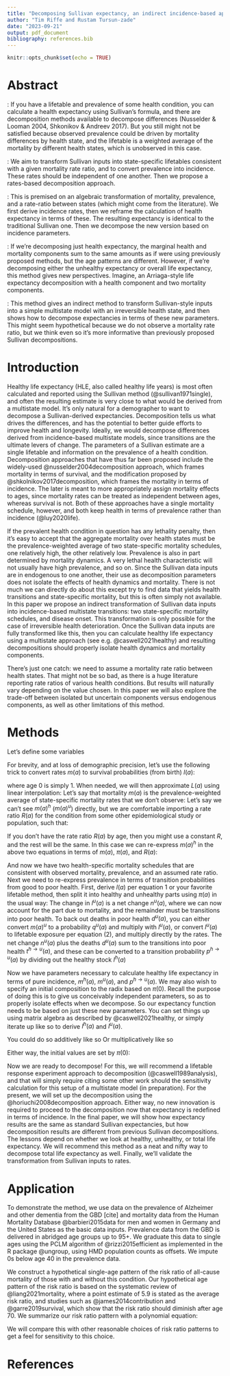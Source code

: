 ```yaml
---
title: "Decomposing Sullivan expectancy, an indirect incidence-based approach"
author: "Tim Riffe and Rustam Tursun-zade"
date: "2023-09-21"
output: pdf_document
bibliography: references.bib  
---
```


```r
knitr::opts_chunk$set(echo = TRUE)
```

# Abstract
\textbf{Background}: If you have a lifetable and prevalence of some health condition, you can calculate a health expectancy using Sullivan's formula, and there are decomposition methods available to decompose differences (Nusselder & Looman 2004, Shkonikov & Andreev 2017). But you still might not be satisfied because observed prevalence could be driven by mortality differences by health state, and the lifetable is a weighted average of the mortality by different health states, which is unobserved in this case. 

\textbf{Objectives}: We aim to transform Sullivan inputs into state-specific lifetables consistent with a given mortality rate ratio, and to convert prevalence into incidence. These rates should be independent of one another. Then we propose a rates-based decomposition approach.

\textbf{Methods}: This is premised on an algebraic transformation of mortality, prevalence, and a rate-ratio between states (which might come from the literature). We first derive incidence rates, then we reframe the calculation of health expectancy in terms of these. The resulting expectancy is identical to the traditional Sullivan one. Then we decompose the new version based on incidence parameters.

\textbf{Results}: If we're decomposing just health expectancy, the marginal health and mortality components sum to the same amounts as if were using previously proposed methods, but the age patterns are different. However, if we're decomposing either the unhealthy expectancy or overall life expectancy, this method gives new perspectives. Imagine, an Arriaga-style life expectancy decomposition with a health component and two mortality components.

\textbf{Conclusions}: This method gives an indirect method to transform Sullivan-style inputs into a simple multistate model with an irreversible health state, and then shows how to decompose expectancies in terms of these new parameters. This might seem hypothetical because we do not observe a mortality rate ratio, but we think even so it's more informative than previously proposed Sullivan decompositions.

# Introduction

Healthy life expectancy (HLE, also called healthy life years) is most often calculated and reported using the Sullivan method (@sullivan1971single), and often the resulting estimate is very close to what would be derived from a multistate model. It's only natural for a demographer to want to decompose a Sullivan-derived expectancies. Decomposition tells us what drives the differences, and has the potential to better guide efforts to improve health and longevity. Ideally, we would decompose differences derived from incidence-based multistate models, since transitions are the ultimate levers of change. The parameters of a Sullivan estimate are a single lifetable and information on the prevalence of a health condition. Decomposition approaches that have thus far been proposed include the widely-used @nusselder2004decomposition approach, which frames mortality in terms of survival, and the modification proposed by @shkolnikov2017decomposition, which frames the mortality in terms of incidence. The later is meant to more appropriately assign mortality effects to ages, since mortality rates can be treated as independent between ages, whereas survival is not. Both of these approaches have a single mortality schedule, however, and both keep health in terms of prevalence rather than incidence (@luy2020life).

If the prevalent health condition in question has any lethality penalty, then it's easy to accept that the aggregate mortality over health states must be the prevalence-weighted average of two state-specific mortality schedules, one relatively high, the other relatively low. Prevalence is also in part determined by mortality dynamics. A very lethal health characteristic will not usually have high prevalence, and so on. Since the Sullivan data inputs are in endogenous to one another, their use as decomposition parameters does not isolate the effects of health dynamics and mortality. There is not much we can directly do about this except try to find data that yields health transitions and state-specific mortality, but this is often simply not available. In this paper we propose an indirect transformation of Sullivan data inputs into incidence-based multistate transitions: two state-specific mortality schedules, and disease onset. This transformation is only possible for the case of irreversible health deterioration. Once the Sullivan data inputs are fully transformed like this, then you can calculate healthy life expectancy using a multistate approach (see e.g. @caswell2021healthy) and resulting decompositions should properly isolate health dynamics and mortality components.

There's just one catch: we need to assume a mortality rate ratio between health states. That might not be so bad, as there is a huge literature reporting rate ratios of various health conditions. But results will naturally vary depending on the value chosen. In this paper we will also explore the trade-off between isolated but uncertain components versus endogenous components, as well as other limitations of this method.

# Methods

Let's define some variables
\begin{description}
 \item{a} will index age, we assume discrete single ages through, please pardon the following notation which might seem continuous.
 \item{$m(a)$} observed all-cause aggregate mortality rates for age $a$. 
 \item{$q(a)$} conditional mortality probabilities derived from the mortality rates as $q(a) = 1 - e^{-m(a)}$
 \item{$l(a)$} lifetable survivorship
 \item{$L(a)$} lifetable exposure
 \item{$\pi(a)$} the prevalence of a health condition expressed as a probability
 \item{$R(a)$} the mortality rate ratio between health states. In practice we may or may not have this by age. We assume this.
 \item{$m^u(a)$and $m^h(a)$} the mortality rates of people with and without the health condition, respectively. We infer these.
 \item{$p^{h\rightarrow u}(a)$} transition probabilities from good to poor health. We infer this using some other intermediate steps described later.
\end{description}

For brevity, and at loss of demographic precision, let's use the following trick to convert rates $m(a)$ to survival probabilities (from birth) $l(a)$:

\begin{equation}
l(a+1) = e^{-\sum_{x=0}^{a} m(x)}
\end{equation}
where age 0 is simply 1. When needed, we will then approximate $L(a)$ using linear interpolation:
\begin{equation}
L(a) = \frac{l(a)+l(a+1)}{2}
\end{equation}
Let's say that mortality $m(a)$ is the prevalence-weighted average of state-specific mortality rates that we don't observe:
\begin{equation}
m(a) = (1-\pi(a))m^h(a) + \pi(a)m^u(a)
\end{equation}
Let's say we can't see $m(a)^h$ ($m(a)^u$) directly, but we are comfortable importing a rate ratio $R(a)$ for the condition from some other epidemiological study or population, such that:

\begin{equation}
m^u(a) = R(a)m^h(a)
\end{equation}

If you don't have the rate ratio $R(a)$ by age, then you might use a constant $R$, and the rest will be the same. In this case we can re-express $m(a)^h$ in the above two equations in terms of $m(a)$, $\pi(a)$, and $R(a)$:

\begin{equation}
m^h(a) = \frac{m(a)}{1-\pi(a) + \pi(a)R(a)}
\end{equation}
And now we have two health-specific mortality schedules that are consistent with observed mortality, prevalence, and an assumed rate ratio. Next we need to re-express prevalence in terms of transition probabilities from good to poor health.
First, derive $l(a)$ per equation 1 or your favorite lifetable method, then split it into healthy and unhealthy parts using $\pi(a)$ in the usual way:
\begin{equation}
\begin{aligned}
l^h(a) &= l(a) (1-\pi(a))\\
l^u(a) &= l(a) \pi(a)
\end{aligned}
\end{equation}
The change in $l^u(a)$ is a net change $n^u(a)$, where we can now account for the part due to mortality, and the remainder must be transitions into poor health. To back out deaths in poor health $d^u(a)$, you can either convert $m(a)^u$ to a probability $q^u(a)$ and multiply with $l^u(a)$, or convert $l^u(a)$ to lifetable exposure per equation (2), and multiply directly by the rates. The net change $n^u(a)$ plus the deaths $d^u(a)$ sum to the transitions into poor health $t^{h\rightarrow u}(a)$, and these can be converted to a transition probability $p^{h\rightarrow u}(a)$ by dividing out the healthy stock $l^h(a)$
\begin{equation}
\begin{aligned}
n^u(a) &= l^u(a+1) - l^u(a)\\
d^u(a) &= L^u(a) m^u(a)\\
t^{h\rightarrow u}(a) &= n^u(a) + d^u(a)\\
p^{h\rightarrow u}(a) &= \frac{t^{h\rightarrow u}(a) }{l^h(a)}
\end{aligned}
\end{equation}

Now we have parameters necessary to calculate healthy life expectancy in terms of pure incidence, $m^h(a)$, $m^u(a)$, and $p^{h\rightarrow u}(a)$. We may also wish to specify an initial composition to the radix based on $\pi(0)$. Recall the purpose of doing this is to give us conceivably independent parameters, so as to properly isolate effects when we decompose. So our expectancy function needs to be based on just these new parameters. You can set things up using matrix algebra as described by @caswell2021healthy, or simply iterate up like so to derive $l^h(a)$ and $l^u(a)$. 

You could do so additively like so
\begin{equation}
\begin{aligned}
l^h(a+1) &= l^h(a) - d^h(a) - t^{h\rightarrow u}(a) \\
l^u(a+1) &= l^u(a) - d^u(a) + t^{h\rightarrow u}(a)
\end{aligned}
\end{equation}
Or multiplicatively like so
\begin{equation}
\begin{aligned}
l^h(a+1) &= l^h(a)  \left(1 - q^h(a) - p^{h\rightarrow u}(a)\right) \\
l^u(a+1) &= l^u(a)  \left(1 - q^u(a)\right) + l^h(a) p^{h\rightarrow u}(a)
\end{aligned}
\end{equation}

Either way, the initial values are set by $\pi(0)$:
\begin{equation}
\begin{aligned}
l^h(0) &= 1-\pi(0) \\
l^u(0) &= \pi(0)
\end{aligned}
\end{equation}

Now we are ready to decompose! For this, we will recommend a lifetable response experiment approach to decomposition (@caswell1989analysis), and that will simply require citing some other work should the sensitivity calculation for this setup of a multistate model (in preparation). For the present, we will set up the decomposition using the @horiuchi2008decomposition approach. Either way, no new innovation is required to proceed to the decomposition now that expectancy is redefined in terms of incidence. In the final paper, we will show how expectancy results are the same as standard Sullivan expectancies, but how decomposition results are different from previous Sullivan decompositions. The lessons depend on whether we look at healthy, unhealthy, or total life expectancy. We will recommend this method as a neat and nifty way to decompose total life expectancy as well. Finally, we'll validate the transformation from Sullivan inputs to rates.

# Application

To demonstrate the method, we use data on the prevalence of Alzheimer and other dementia from the GBD [cite] and mortality data from the Human Mortality Database @barbieri2015data for men and women in Germany and the United States as the basic data inputs. Prevalence data from the GBD is delivered in abridged age groups up to 95+. We graduate this data to single ages using the PCLM algorithm of @rizzi2015efficient as implemented in the R package @ungroup, using HMD population counts as offsets. We impute 0s below age 40 in the prevalence data.

We construct a hypothetical single-age pattern of the risk ratio of all-cause mortality of those with and without this condition. Our hypothetical age pattern of the risk ratio is based on the systematic review of @liang2021mortality, where a point estimate of 5.9 is stated as the average risk ratio, and studies such as @james2014contribution and @garre2019survival, which show that the risk ratio should diminish after age 70. We summarize our risk ratio pattern with a polynomial equation:

\begin{equation}
R(a) = 7.964 + .01411 * a -.0002017 * a ^ 2 + -.000005974 * a^3
\end{equation}

We will compare this with other reasonable choices of risk ratio patterns to get a feel for sensitivity to this choice.






# References


